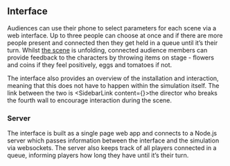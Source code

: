 
## Interface

Audiences can use their phone to select parameters for each scene via a web interface. Up to three people can choose at once and if there are more people present and connected then they get held in a queue until it’s their turn. Whilst [the scene](#content-a-scene) is unfolding, connected audience members can provide feedback to the characters by throwing items on stage - flowers and coins if they feel positively, eggs and tomatoes if not.

<Fig
    src="interface-phone.jpg"
    width={961}
    height={1272}
/>

The interface also provides an overview of the installation and interaction, meaning that this does not have to happen within the simulation itself. The link between the two is <SidebarLink content={<SectionTheDirector/>}>the director</SidebarLink> who breaks the fourth wall to encourage interaction during the scene.

### Server

The interface is built as a single page web app and connects to a Node.js server which passes information between the interface and the simulation via websockets. The server also keeps track of all players connected in a queue, informing players how long they have until it’s their turn.